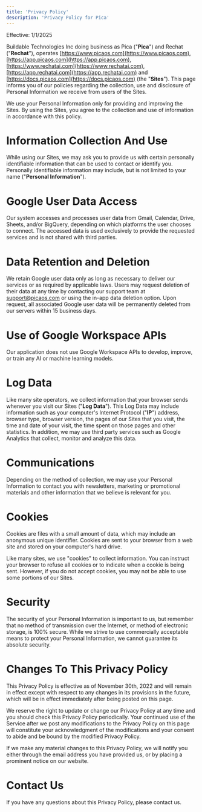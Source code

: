 ```yaml
---
title: 'Privacy Policy'
description: 'Privacy Policy for Pica'
---
```


Effective: 1/1/2025

Buildable Technologies Inc doing business as Pica ("**Pica**") and Rechat ("**Rechat**"), operates [https://www.picaos.com](https://www.picaos.com), [https://app.picaos.com](https://app.picaos.com), [https://www.rechatai.com](https://www.rechatai.com), [https://app.rechatai.com](https://app.rechatai.com) and [https://docs.picaos.com](https://docs.picaos.com) (the "**Sites**"). This page informs you of our policies regarding the collection, use and disclosure of Personal Information we receive from users of the Sites.

We use your Personal Information only for providing and improving the Sites. By using the Sites, you agree to the collection and use of information in accordance with this policy.

# Information Collection And Use

While using our Sites, we may ask you to provide us with certain personally identifiable information that can be used to contact or identify you. Personally identifiable information may include, but is not limited to your name ("**Personal Information**").

# Google User Data Access

Our system accesses and processes user data from Gmail, Calendar, Drive, Sheets, and/or BigQuery, depending on which platforms the user chooses to connect. The accessed data is used exclusively to provide the requested services and is not shared with third parties.

# Data Retention and Deletion

We retain Google user data only as long as necessary to deliver our services or as required by applicable laws.
Users may request deletion of their data at any time by contacting our support team at support@picaos.com or using the in-app data deletion option. Upon request, all associated Google user data will be permanently deleted from our servers within 15 business days.

# Use of Google Workspace APIs

Our application does not use Google Workspace APIs to develop, improve, or train any AI or machine learning models.

# Log Data

Like many site operators, we collect information that your browser sends whenever you visit our Sites ("**Log Data**"). This Log Data may include information such as your computer's Internet Protocol ("**IP**") address, browser type, browser version, the pages of our Sites that you visit, the time and date of your visit, the time spent on those pages and other statistics. In addition, we may use third party services such as Google Analytics that collect, monitor and analyze this data.

# Communications

Depending on the method of collection, we may use your Personal Information to contact you with newsletters, marketing or promotional materials and other information that we believe is relevant for you.

# Cookies

Cookies are files with a small amount of data, which may include an anonymous unique identifier. Cookies are sent to your browser from a web site and stored on your computer's hard drive.

Like many sites, we use "cookies" to collect information. You can instruct your browser to refuse all cookies or to indicate when a cookie is being sent. However, if you do not accept cookies, you may not be able to use some portions of our Sites.

# Security

The security of your Personal Information is important to us, but remember that no method of transmission over the Internet, or method of electronic storage, is 100% secure. While we strive to use commercially acceptable means to protect your Personal Information, we cannot guarantee its absolute security.

# Changes To This Privacy Policy

This Privacy Policy is effective as of November 30th, 2022 and will remain in effect except with respect to any changes in its provisions in the future, which will be in effect immediately after being posted on this page.

We reserve the right to update or change our Privacy Policy at any time and you should check this Privacy Policy periodically. Your continued use of the Service after we post any modifications to the Privacy Policy on this page will constitute your acknowledgment of the modifications and your consent to abide and be bound by the modified Privacy Policy.

If we make any material changes to this Privacy Policy, we will notify you either through the email address you have provided us, or by placing a prominent notice on our website.

# Contact Us

If you have any questions about this Privacy Policy, please contact us.